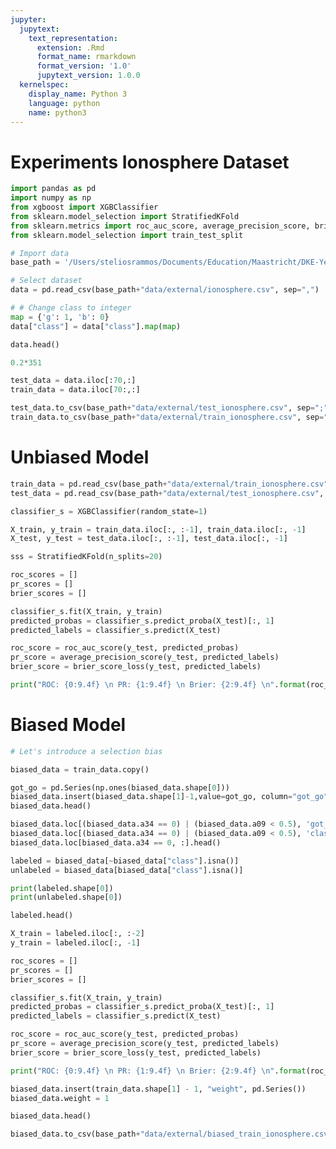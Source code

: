 ```yaml
---
jupyter:
  jupytext:
    text_representation:
      extension: .Rmd
      format_name: rmarkdown
      format_version: '1.0'
      jupytext_version: 1.0.0
  kernelspec:
    display_name: Python 3
    language: python
    name: python3
---
```


# Experiments Ionosphere Dataset

```python
import pandas as pd
import numpy as np
from xgboost import XGBClassifier
from sklearn.model_selection import StratifiedKFold
from sklearn.metrics import roc_auc_score, average_precision_score, brier_score_loss
from sklearn.model_selection import train_test_split
```

```python
# Import data
base_path = '/Users/steliosrammos/Documents/Education/Maastricht/DKE-Year3/BachelorThesis/bachelor_thesis/'

# Select dataset
data = pd.read_csv(base_path+"data/external/ionosphere.csv", sep=",")

# # Change class to integer
map = {'g': 1, 'b': 0}
data["class"] = data["class"].map(map)
```

```python
data.head()
```

```python
0.2*351
```

```python
test_data = data.iloc[:70,:]
train_data = data.iloc[70:,:]
```

```python
test_data.to_csv(base_path+"data/external/test_ionosphere.csv", sep=";", index=False)
train_data.to_csv(base_path+"data/external/train_ionosphere.csv", sep=";", index=False)
```

# Unbiased Model

```python
train_data = pd.read_csv(base_path+"data/external/train_ionosphere.csv", sep=";")
test_data = pd.read_csv(base_path+"data/external/test_ionosphere.csv", sep=";")
```

```python
classifier_s = XGBClassifier(random_state=1)
```

```python
X_train, y_train = train_data.iloc[:, :-1], train_data.iloc[:, -1]
X_test, y_test = test_data.iloc[:, :-1], test_data.iloc[:, -1]
```

```python
sss = StratifiedKFold(n_splits=20)

roc_scores = []
pr_scores = []
brier_scores = []

classifier_s.fit(X_train, y_train)
predicted_probas = classifier_s.predict_proba(X_test)[:, 1]
predicted_labels = classifier_s.predict(X_test)

roc_score = roc_auc_score(y_test, predicted_probas)
pr_score = average_precision_score(y_test, predicted_labels)
brier_score = brier_score_loss(y_test, predicted_labels)

print("ROC: {0:9.4f} \n PR: {1:9.4f} \n Brier: {2:9.4f} \n".format(roc_score, pr_score, brier_score))
```

# Biased Model

```python
# Let's introduce a selection bias
```

```python
biased_data = train_data.copy()

got_go = pd.Series(np.ones(biased_data.shape[0]))
biased_data.insert(biased_data.shape[1]-1,value=got_go, column="got_go")
biased_data.head()
```

```python
biased_data.loc[(biased_data.a34 == 0) | (biased_data.a09 < 0.5), 'got_go'] = 0
biased_data.loc[(biased_data.a34 == 0) | (biased_data.a09 < 0.5), 'class'] = np.nan
biased_data.loc[biased_data.a34 == 0, :].head()
```

```python
labeled = biased_data[~biased_data["class"].isna()]
unlabeled = biased_data[biased_data["class"].isna()]

print(labeled.shape[0])
print(unlabeled.shape[0])
```

```python
labeled.head()
```

```python
X_train = labeled.iloc[:, :-2]
y_train = labeled.iloc[:, -1]

roc_scores = []
pr_scores = []
brier_scores = []

classifier_s.fit(X_train, y_train)
predicted_probas = classifier_s.predict_proba(X_test)[:, 1]
predicted_labels = classifier_s.predict(X_test)

roc_score = roc_auc_score(y_test, predicted_probas)
pr_score = average_precision_score(y_test, predicted_labels)
brier_score = brier_score_loss(y_test, predicted_labels)

print("ROC: {0:9.4f} \n PR: {1:9.4f} \n Brier: {2:9.4f} \n".format(roc_score, pr_score, brier_score))
```

```python
biased_data.insert(train_data.shape[1] - 1, "weight", pd.Series())
biased_data.weight = 1
```

```python
biased_data.head()
```

```python
biased_data.to_csv(base_path+"data/external/biased_train_ionosphere.csv", sep=";", index=False)
```

```python

```

```python

```

